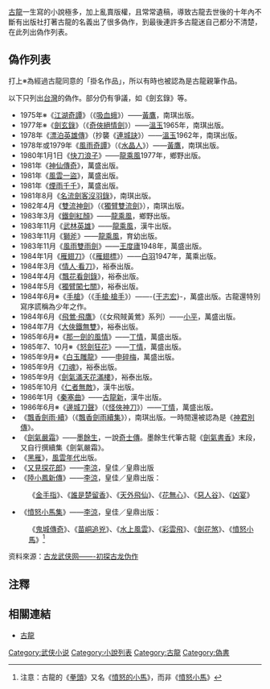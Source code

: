 [[古龍|古龍]]一生寫的小說極多，加上亂賣版權，且常常遺稿，導致古龍去世後的十年內不斷有出版社打著古龍的名義出了很多偽作，到最後連許多古龍迷自己都分不清楚，在此列出偽作列表。

==偽作列表==
打上※為經過古龍同意的「掛名作品」，所以有時也被認為是古龍親筆作品。

以下只列出[[台灣|台灣]]的偽作。部分仍有爭議，如《劍玄錄》等。

*1975年※《[[江湖奇譚|江湖奇譚]]》（《[[吸血蛾|吸血蛾]]》）——[[黃鷹_(武俠小說家)|黃鷹]]，南琪出版。
*1977年※《[[劍玄錄|劍玄錄]]》（《[[奇俠絕情劍|奇俠絕情劍]]》）——[[溫玉|溫玉]]1965年，南琪出版。
*1978年《[[漂泊英雄傳|漂泊英雄傳]]》（抄襲《[[連城訣|連城訣]]》）——[[溫玉|溫玉]]1962年，南琪出版。
*1978年或1979年《[[風雨奇譚|風雨奇譚]]》（《[[水晶人|水晶人]]》）——[[黃鷹_(武俠小說家)|黃鷹]]，南琪出版。
*1980年1月1日《[[快刀浪子|快刀浪子]]》——[[龍乘風|龍乘風]]1977年，鄉野出版。
*1981年《[[神仙傳奇|神仙傳奇]]》，萬盛出版。
*1981年《[[風雲一盜|風雲一盜]]》，萬盛出版。
*1981年《[[煙雨千千|煙雨千千]]》，萬盛出版。
*1981年8月《[[名流劍客沒羽錄|名流劍客沒羽錄]]》，南琪出版。
*1982年4月《[[雙流神劍|雙流神劍]]》（《[[獨臂雙流劍|獨臂雙流劍]]》），南琪出版。
*1983年3月《[[鐵劍紅顏|鐵劍紅顏]]》——[[龍乘風|龍乘風]]，鄉野出版。
*1983年11月《[[武林英雄|武林英雄]]》——[[龍乘風|龍乘風]]，漢牛出版。
*1983年11月《[[獅斧|獅斧]]》——[[龍乘風|龍乘風]]，育幼出版。
*1983年11月《[[風雨雙雨劍|風雨雙雨劍]]》——[[王度廬|王度廬]]1948年，萬盛出版。
*1984年1月《[[雁翅刀|雁翅刀]]》（《[[雁翅標|雁翅標]]》）——[[白羽_(作家)|白羽]]1947年，萬乘出版。
*1984年3月《[[情人‧看刀|情人‧看刀]]》，裕泰出版。
*1984年4月《[[飄花看劍錄|飄花看劍錄]]》，裕泰出版。
*1984年5月《[[獨臂闖七關|獨臂闖七關]]》，裕泰出版。
*1984年6月※《[[手槍_(小說)|手槍]]》（《[[手槍‧槍手|手槍‧槍手]]》）——-{[[于志宏|于志宏]]}-，萬盛出版。古龍還特別寫序謊稱為少年之作。
*1984年6月《[[飛鶯·飛鷹|飛鶯‧飛鷹]]》（《女飛賊黃鶯》系列）——[[小平|小平]]，萬盛出版。
*1984年7月《[[大俠鐵無雙|大俠鐵無雙]]》，裕泰出版。
*1985年6月※《[[那一劍的風情|那一劍的風情]]》——[[丁情|丁情]]，萬盛出版。
*1985年7、10月※《[[怒劍狂花|怒劍狂花]]》——[[丁情|丁情]]，萬盛出版。
*1985年9月※《[[白玉雕龍|白玉雕龍]]》——[[申碎梅|申碎梅]]，萬盛出版。
*1985年9月《[[刀魂|刀魂]]》，裕泰出版。
*1985年9月《[[劍氣滿天花滿樓|劍氣滿天花滿樓]]》，裕泰出版。
*1985年10月《[[仁者無敵_(小說)|仁者無敵]]》，漢牛出版。
*1986年1月《[[秦塞曲|秦塞曲]]》——[[古龍新|古龍新]]，漢牛出版。
*1986年6月※《[[邊城刀聲|邊城刀聲]]》（《[[怪俠神刀|怪俠神刀]]》）——[[丁情|丁情]]，萬盛出版。
*《[[飄香劍雨‧續|飄香劍雨‧續]]》（《[[飄香劍雨續集|飄香劍雨續集]]》），南琪出版。一時間還被認為是《[[神君別傳|神君別傳]]》。
*《[[劍氣嚴霜|劍氣嚴霜]]》——[[墨餘生|墨餘生]]，一說[[奇士傳|奇士傳]]。墨餘生代筆古龍《[[劍氣書香|劍氣書香]]》末段，又自行撰續集《劍氣嚴霜》。
*《[[黑雁_(小說)|黑雁]]》，[[風雲年代|風雲年代]]出版。
*《[[又見探花郎|又見探花郎]]》——[[李涼|李涼]]，皇佳／皇鼎出版
*《[[陸小鳳新傳|陸小鳳新傳]]》——[[李涼|李涼]]，皇佳／皇鼎出版：
:《[[金手指_(小說)|金手指]]》、《[[誰是楚留香|誰是楚留香]]》、《[[天外飛仙_(小說)|天外飛仙]]》、《[[花無心|花無心]]》、《[[惡人谷|惡人谷]]》、《[[凶宴|凶宴]]》
*《[[憤怒小馬集|憤怒小馬集]]》——[[李涼|李涼]]，皇佳／皇鼎出版：
:《[[鬼城傳奇|鬼城傳奇]]》、《[[苗峒追兇|苗峒追兇]]》、《[[水上風雲|水上風雲]]》、《[[彩雲飛|彩雲飛]]》、《[[劍花煞|劍花煞]]》、《[[憤怒小馬|憤怒小馬]]》<ref>注意：古龍的《[[拳頭|拳頭]]》又名《[[憤怒的小馬|憤怒的小馬]]》，而非《[[憤怒小馬|憤怒小馬]]》</ref>

资料來源：[http://www.gulongbbs.com/kaogu/zpkz/5461.htm 古龙武侠网——-初探古龙伪作] {{Wayback|url=http://www.gulongbbs.com/kaogu/zpkz/5461.htm |date=20180309222627 }}{{需要更好来源}}

==注釋==
<div class="references-small">
<references />
</div>

==相關連結==
*[[古龍|古龍]]

{{古龍作品}}

[[Category:武侠小说|Category:武侠小说]]
[[Category:小說列表|Category:小說列表]]
[[Category:古龍|Category:古龍]]
[[Category:偽書|Category:偽書]]